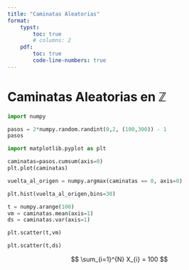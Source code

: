 ```yaml
---
title: "Caminatas Aleatorias"
format:
    typst:
        toc: true
        # columns: 2
    pdf:
        toc: true
        code-line-numbers: true
---
```



# Caminatas Aleatorias en $\mathbb{Z}$

```python
import numpy 

pasos = 2*numpy.random.randint(0,2, (100,300)) - 1
pasos
```

```python
import matplotlib.pyplot as plt

caminatas=pasos.cumsum(axis=0)
plt.plot(caminatas)
```

```python
vuelta_al_origen = numpy.argmax(caminatas == 0, axis=0)
```

```python
plt.hist(vuelta_al_origen,bins=30)
```


```python
t = numpy.arange(100)
vm = caminatas.mean(axis=1)
ds = caminatas.var(axis=1)

plt.scatter(t,vm)
```

```python
plt.scatter(t,ds)
```


$$
\sum_{i=1}^{N} X_{i} = 100
$$


```{=tex}
alskdj = 24
```